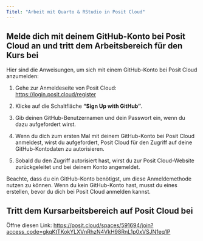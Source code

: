 ```yaml
---
Titel: "Arbeit mit Quarto & RStudio in Posit Cloud"
---
```


## Melde dich mit deinem GitHub-Konto bei Posit Cloud an und tritt dem Arbeitsbereich für den Kurs bei

Hier sind die Anweisungen, um sich mit einem GitHub-Konto bei Posit Cloud anzumelden:

1. Gehe zur Anmeldeseite von Posit Cloud: <https://login.posit.cloud/register>

2. Klicke auf die Schaltfläche **"Sign Up with GitHub"**.

3. Gib deinen GitHub-Benutzernamen und dein Passwort ein, wenn du dazu aufgefordert wirst.

4. Wenn du dich zum ersten Mal mit deinem GitHub-Konto bei Posit Cloud anmeldest, wirst du aufgefordert, Posit Cloud für den Zugriff auf deine GitHub-Kontodaten zu autorisieren.

5. Sobald du den Zugriff autorisiert hast, wirst du zur Posit Cloud-Website zurückgeleitet und bei deinem Konto angemeldet.

Beachte, dass du ein GitHub-Konto benötigst, um diese Anmeldemethode nutzen zu können. Wenn du kein GitHub-Konto hast, musst du eines erstellen, bevor du dich bei Posit Cloud anmelden kannst.

## Tritt dem Kursarbeitsbereich auf Posit Cloud bei

Öffne diesen Link: <https://posit.cloud/spaces/591694/join?access_code=gkqKtTKokYLXVnRhzN4VkH98RnL1p0xVSJN1eq1P>